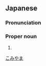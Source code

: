 ==Japanese==
{{ja-kanjitab|こ|みや|k2=み|やま|yomi=irr}}

===Pronunciation===
{{ja-pron|こみやま|y=irr}}

===Proper noun===
{{ja-pos|proper|こみやま}}

# {{surname|lang=ja}}

[[Category:Japanese surnames|こみやま]]